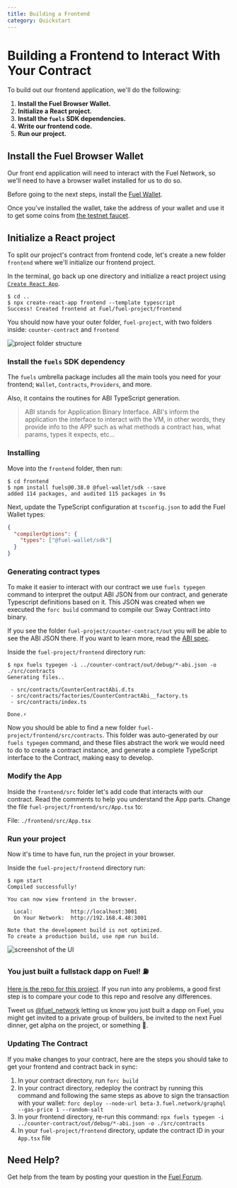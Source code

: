 ```yaml
---
title: Building a Frontend
category: Quickstart
---
```


# Building a Frontend to Interact With Your Contract

To build out our frontend application, we'll do the following:

1. **Install the Fuel Browser Wallet.**
2. **Initialize a React project.**
3. **Install the `fuels` SDK dependencies.**
4. **Write our frontend code.**
5. **Run our project.**

## Install the Fuel Browser Wallet

Our front end application will need to interact with the Fuel Network, so we'll need to have a browser wallet installed for us to do so.

Before going to the next steps, install the [Fuel Wallet](/docs/wallet/install).

Once you've installed the wallet, take the address of your wallet and use it to get some coins from [the testnet faucet](https://faucet-beta-3.fuel.network/).

## Initialize a React project

To split our project's contract from frontend code, let's create a new folder `frontend` where we'll initialize our frontend project.

In the terminal, go back up one directory and initialize a react project using [`Create React App`](https://create-react-app.dev/).

```console
$ cd ..
$ npx create-react-app frontend --template typescript
Success! Created frontend at Fuel/fuel-project/frontend
```

You should now have your outer folder, `fuel-project`, with two folders inside: `counter-contract` and `frontend`

![project folder structure](/images/quickstart-folder-structure.png)

### Install the `fuels` SDK dependency

The `fuels` umbrella package includes all the main tools you need for your frontend; `Wallet`, `Contracts`, `Providers`, and more.

Also, it contains the routines for ABI TypeScript generation.

> ABI stands for Application Binary Interface. ABI's inform the application the interface to interact with the VM, in other words, they provide info to the APP such as what methods a contract has, what params, types it expects, etc...

### Installing

Move into the `frontend` folder, then run:

```console
$ cd frontend
$ npm install fuels@0.38.0 @fuel-wallet/sdk --save
added 114 packages, and audited 115 packages in 9s
```

Next, update the TypeScript configuration at `tsconfig.json` to add the Fuel Wallet types:

```json
{
  "compilerOptions": {
    "types": ["@fuel-wallet/sdk"]
  }
}
```

### Generating contract types

To make it easier to interact with our contract we use `fuels typegen` command to interpret the output ABI JSON from our contract, and generate Typescript definitions based on it. This JSON was created when we executed the `forc build` command to compile our Sway Contract into binary.

If you see the folder `fuel-project/counter-contract/out` you will be able to see the ABI JSON there. If you want to learn more, read the [ABI spec](https://fuellabs.github.io/fuel-specs/master/protocol/abi).

Inside the `fuel-project/frontend` directory run:

```console
$ npx fuels typegen -i ../counter-contract/out/debug/*-abi.json -o ./src/contracts
Generating files..

 - src/contracts/CounterContractAbi.d.ts
 - src/contracts/factories/CounterContractAbi__factory.ts
 - src/contracts/index.ts

Done.⚡
```

Now you should be able to find a new folder `fuel-project/frontend/src/contracts`. This folder was auto-generated by our `fuels typegen` command, and these files abstract the work we would need to do to create a contract instance, and generate a complete TypeScript interface to the Contract, making easy to develop.

### Modify the App

Inside the `frontend/src` folder let's add code that interacts with our contract.
Read the comments to help you understand the App parts.
Change the file `fuel-project/frontend/src/App.tsx` to:

File: `./frontend/src/App.tsx`

<CodeImport
  file="../../examples/quickstart/frontend/src/App.tsx"
  lang="tsx"
/>

### Run your project

Now it's time to have fun, run the project in your browser.

Inside the `fuel-project/frontend` directory run:

```console
$ npm start
Compiled successfully!

You can now view frontend in the browser.

  Local:            http://localhost:3001
  On Your Network:  http://192.168.4.48:3001

Note that the development build is not optimized.
To create a production build, use npm run build.
```

![screenshot of the UI](/images/quickstart-dapp-screenshot.png)

### You just built a fullstack dapp on Fuel! ⛽

[Here is the repo for this project](https://github.com/FuelLabs/quickstart). If you run into any problems, a good first step is to compare your code to this repo and resolve any differences.

Tweet us [@fuel_network](https://twitter.com/fuel_network) letting us know you just built a dapp on Fuel, you might get invited to a private group of builders, be invited to the next Fuel dinner, get alpha on the project, or something 👀.

### Updating The Contract

If you make changes to your contract, here are the steps you should take to get your frontend and contract back in sync:

1. In your contract directory, run `forc build`
2. In your contract directory, redeploy the contract by running this command and following the same steps as above to sign the transaction with your wallet: `forc deploy --node-url beta-3.fuel.network/graphql --gas-price 1 --random-salt`
3. In your frontend directory, re-run this command: `npx fuels typegen -i ../counter-contract/out/debug/*-abi.json -o ./src/contracts`
4. In your `fuel-project/frontend` directory, update the contract ID in your `App.tsx` file

## Need Help?

Get help from the team by posting your question in the [Fuel Forum](https://forum.fuel.network/).
